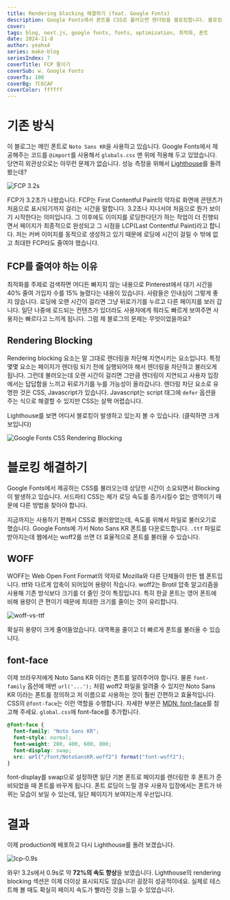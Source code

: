 ```yaml
---
title: Rendering blocking 해결하기 (feat. Google Fonts)
description: Google Fonts에서 폰트를 CSS로 불러오면 렌더링을 블로킹합니다. 블로킹을 해결해 더 빠르게 로딩되도록 최적화합니다.
cover:
tags: blog, next.js, google fonts, fonts, optimization, 최적화, 폰트
date: 2024-11-8
author: yeahx4
series: make-blog
seriesIndex: 7
coverTitle: FCP 줄이기
coverSub: w. Google Fonts
coverTs: 100
coverBg: 7C6CAF
coverColor: ffffff
---
```


# 기존 방식

이 블로그는 메인 폰트로 `Noto Sans KR`을 사용하고 있습니다. Google Fonts에서 제공해주는
코드를 `@import`를 사용해서 `globals.css` 맨 위에 적용해 두고 있었습니다. 당연히 외관상으로는
아무런 문제가 없습니다. 성능 측정을 위해서 [Lighthouse](https://pagespeed.web.dev/)를
돌려 봤는데?

![FCP 3.2s](/img/make-blog/font-opt/fcp-first.png)

FCP가 3.2초가 나왔습니다. FCP는 First Contentful Paint의 약자로 화면에 콘텐츠가
처음으로 표시되기까지 걸리는 시간을 말합니다. 3.2초나 지나서야 처음으로 뭔가 보이기 시작한다는
의미입니다. 그 이후에도 이미지를 로딩한다던가 하는 작업이 더 진행되면서 페이지가 최종적으로 완성되고
그 시점을 LCP(Last Contentful Paint)라고 합니다. 저는 커버 이미지를 동적으로 생성하고
있기 때문에 로딩에 시간이 걸릴 수 밖에 없고 최대한 FCP라도 줄여야 했습니다.

## FCP를 줄여야 하는 이유

최적화를 주제로
검색하면 어디든 빠지지 않는 내용으로 Pinterest에서 대기 시간을 40% 줄여 가입자 수를 15%
늘렸다는 내용이 있습니다. 사람들은 인내심이 그렇게 좋지 않습니다. 로딩에 오랜 시간이 걸리면
그냥 뒤로가기를 누르고 다른 페이지를 보러 갑니다. 일단 나중에 로드되는 컨텐츠가 있더라도
사용자에게 뭐라도 빠르게 보여주면 사용자는 빠르다고 느끼게 됩니다. 그럼 제 블로그의 문제는
무엇이었을까요?

## Rendering Blocking

Rendering blocking 요소는 말 그대로 렌더링을 차단해 지연시키는 요소입니다. 특정 몇몇 요소는
페이지가 렌더링 되기 전에 실행되어야 해서 렌더링을 차단하고 불러오게 됩니다. 그런데 불러오는데
오랜 시간이 걸리면 그만큼 렌더링이 지연되고 사용자 입장에서는 답답함을 느끼고 뒤로가기를
누를 가능성이 올라갑니다. 렌더링 차단 요소로 유명한 것은 CSS, Javascript가 있습니다.
Javascript는 script 태그에 `defer` 옵션을 주는 식으로 해결할 수 있지만 CSS는 살짝
어렵습니다.

Lighthouse를 보면 어디서 블로킹이 발생하고 있는지 볼 수 있습니다. (클릭하면 크게 보입니다)

![Google Fonts CSS Rendering Blocking](/img/make-blog/font-opt/css-blocking.png)

# 블로킹 해결하기

Google Fonts에서 제공하는 CSS를 불러오는데 상당한 시간이 소요되면서 Blocking이 발생하고 있습니다.
서드파티 CSS는 제가 로딩 속도를 증가시킬수 없는 영역이기 때문에 다른 방법을 찾아야 합니다.

지금까지는 사용하기 편해서 CSS로 불러왔었는데, 속도를 위해서 파일로 불러오기로 했습니다.
Google Fonts에 가서 Noto Sans KR 폰트를 다운로드합니다. `.ttf` 파일로 받아지는데
웹에서는 woff2를 쓰면 더 효율적으로 폰트를 불러올 수 있습니다.

## WOFF

WOFF는 Web Open Font Format의 약자로 Mozilla와 다른 단체들이 만든 웹 폰트입니다.
ttf와 다르게 압축이 되어있어 용량이 작습니다. woff2는 Brotil 압축 알고리즘을 사용해
기존 방식보다 크기를 더 줄인 것이 특징입니다. 특히 한글 폰트는 영어 폰트에 비해 용량이 큰
편이기 때문에 최대한 크기를 줄이는 것이 유리합니다.

![woff-vs-ttf](/img/make-blog/font-opt/font-size.png)

확실히 용량이 크게 줄어들었습니다. 대역폭을 줄이고 더 빠르게 폰트를 불러올 수 있습니다.

## font-face

이제 브라우저에게 Noto Sans KR 이라는 폰트를 알려주어야 합니다. 물론 `font-family` 옵션에
매번 `url('...');` 처럼 woff2 파일을 알려줄 수 있지만 Noto Sans KR 이라는 폰트를 정의하고
저 이름으로 사용하는 것이 훨씬 간편하고 효율적입니다. CSS의 `@font-face`는 이런 역할을
수행합니다. 자세한 부분은 [MDN: font-face](https://developer.mozilla.org/en-US/docs/Web/CSS/@font-face)를
참고해 주세요. `global.css`에 font-face를 추가합니다.

```css
@font-face {
  font-family: "Noto Sans KR";
  font-style: normal;
  font-weight: 200, 400, 600, 800;
  font-display: swap;
  src: url("/font/NotoSansKR.woff2") format("font-woff2");
}
```

font-display를 swap으로 설정하면 일단 기본 폰트로 페이지를 렌더링한 후 폰트가 준비되었을 때
폰트를 바꾸게 됩니다. 폰트 로딩이 느릴 경우 사용자 입장에서는 폰트가 바뀌는 모습이 보일 수
있는데, 일단 페이지가 보여지는게 우선입니다.

# 결과

이제 production에 배포하고 다시 Lighthouse를 돌려 보겠습니다.

![lcp-0.9s](/img/make-blog/font-opt/lcp-last.png)

와우! 3.2s에서 0.9s로 약 **72%의 속도 향상**을 보였습니다. Lighthouse의 rendering blocking
섹션은 이제 더이상 표시되지도 않습니다! 굉장히 성공적이네요. 실제로 테스트해 볼 때도 확실히
페이지 속도가 빨라진 것을 느낄 수 있었습니다.